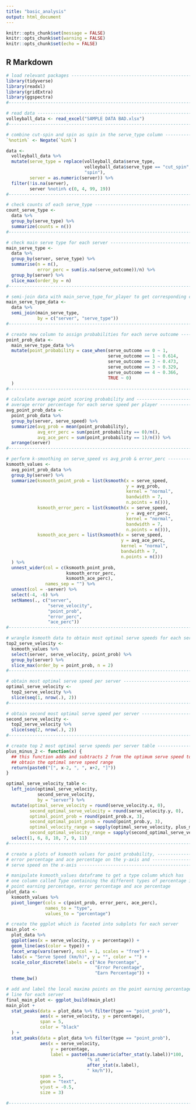 ```yaml
---
title: "basic_analysis"
output: html_document
---
```


```r
knitr::opts_chunk$set(message = FALSE)
knitr::opts_chunk$set(warning = FALSE)
knitr::opts_chunk$set(echo = FALSE)
```

## R Markdown

```r
# load relevant packages -----------------------------------------------------#
library(tidyverse)
library(readxl)
library(gridExtra)
library(ggspectra)
#-----------------------------------------------------------------------------#

# read data ------------------------------------------------------------------#
volleyball_data <- read_excel("SAMPLE DATA BAD.xlsx")
#-----------------------------------------------------------------------------#

# combine cut-spin and spin as spin in the serve_type column -----------------#
`%notin%` <- Negate(`%in%`)

data <- 
  volleyball_data %>% 
  mutate(serve_type = replace(volleyball_data$serve_type,
                              volleyball_data$serve_type == "cut_spin",
                              "spin"),
         server = as.numeric(server)) %>% 
  filter(!is.na(server),
         server %notin% c(0, 4, 99, 19))
#-----------------------------------------------------------------------------#

# check counts of each serve_type --------------------------------------------#
count_serve_type <- 
  data %>% 
  group_by(serve_type) %>% 
  summarize(counts = n())
#-----------------------------------------------------------------------------#

# check main serve type for each server --------------------------------------#
main_serve_type <- 
  data %>%
  group_by(server, serve_type) %>% 
  summarise(n = n(),
            error_perc = sum(is.na(serve_outcome))/n) %>% 
  group_by(server) %>% 
  slice_max(order_by = n)
#-----------------------------------------------------------------------------#

# semi-join data with main_serve_type_for_player to get corresponding complete data rows
main_serve_type_data <- 
  data %>% 
  semi_join(main_serve_type,
            by = c("server", "serve_type"))
#-----------------------------------------------------------------------------#

# create new column to assign probabilities for each serve outcome -----------#
point_prob_data <- 
  main_serve_type_data %>%
  mutate(point_probability = case_when(serve_outcome == 0 ~ 1,
                                       serve_outcome == 1 ~ 0.614,
                                       serve_outcome == 2 ~ 0.473,
                                       serve_outcome == 3 ~ 0.329,
                                       serve_outcome == 4 ~ 0.366,
                                       TRUE ~ 0)
  )
#-----------------------------------------------------------------------------#

# calculate average point scoring probability and ----------------------------#
# average error percentage for each serve speed per player -------------------#
avg_point_prob_data <- 
  point_prob_data %>%
  group_by(server, serve_speed) %>% 
  summarize(avg_prob = mean(point_probability),
            avg_err_perc = sum(point_probability == 0)/n(),
            avg_ace_perc = sum(point_probability == 1)/n()) %>% 
  arrange(server)
#-----------------------------------------------------------------------------#

# perform k-smoothing on serve_speed vs avg_prob & error_perc ----------------#
ksmooth_values <- 
  avg_point_prob_data %>%
  group_by(server) %>% 
  summarize(ksmooth_point_prob = list(ksmooth(x = serve_speed,
                                              y = avg_prob,
                                              kernel = "normal",
                                              bandwidth = 7,
                                              n.points = n())), 
            ksmooth_error_perc = list(ksmooth(x = serve_speed,
                                              y = avg_err_perc,
                                              kernel = "normal",
                                              bandwidth = 7,
                                              n.points = n())),
            ksmooth_ace_perc = list(ksmooth(x = serve_speed,
                                            y = avg_ace_perc,
                                            kernel = "normal",
                                            bandwidth = 7,
                                            n.points = n()))
  ) %>% 
  unnest_wider(col = c(ksmooth_point_prob,
                       ksmooth_error_perc,
                       ksmooth_ace_perc),
               names_sep = "") %>% 
  unnest(col = -server) %>% 
  select(-4, -6) %>% 
  setNames(., c("server",
                "serve_velocity",
                "point_prob",
                "error_perc",
                "ace_perc")) 
#-----------------------------------------------------------------------------#

# wrangle ksmooth data to obtain most optimal serve speeds for each server ---#
top2_serve_velocity <- 
  ksmooth_values %>% 
  select(server, serve_velocity, point_prob) %>% 
  group_by(server) %>% 
  slice_max(order_by = point_prob, n = 2)
#-----------------------------------------------------------------------------#

# obtain most optimal serve speed per server ---------------------------------#  
optimal_serve_velocity <- 
  top2_serve_velocity %>% 
  slice(seq(1, nrow(.), 2))
#-----------------------------------------------------------------------------#

# obtain second most optimal serve speed per server --------------------------#
second_serve_velocity <- 
  top2_serve_velocity %>% 
  slice(seq(2, nrow(.), 2))
#-----------------------------------------------------------------------------#

# create top 2 most optimal serve speeds per server table --------------------#
plus_minus_2 <- function(x) {
  ## this function adds and subtracts 2 from the optimum serve speed to
  ## obtain the optimal serve speed range
  return(paste0("[", x-2, ", ", x+2, "]"))
}

optimal_serve_velocity_table <- 
  left_join(optimal_serve_velocity,
            second_serve_velocity,
            by = "server") %>% 
  mutate(optimal_serve_velocity = round(serve_velocity.x, 0),
         second_optimal_serve_velocity = round(serve_velocity.y, 0),
         optimal_point_prob = round(point_prob.x, 3),
         second_optimal_point_prob = round(point_prob.y, 3),
         optimal_velocity_range = sapply(optimal_serve_velocity, plus_minus_2),
         second_optimal_velocity_range = sapply(second_optimal_serve_velocity, plus_minus_2)) %>% 
  select(1, 6, 8, 10, 7, 9, 11)
#-----------------------------------------------------------------------------#
```

```r
# create a plots of ksmooth values for point probability, -------------------#
# error percentage and ace percentage on the y-axis and ---------------------#
# serve speed on the x-axis -------------------------------------------------#

# manipulate ksmooth_values dataframe to get a type column which has 
# one column called Type containing the different types of percentage i.e
# point earning percentage, error percentage and ace percentage
plot_data <- 
  ksmooth_values %>% 
  pivot_longer(cols = c(point_prob, error_perc, ace_perc),
               names_to = "type",
               values_to = "percentage")

# create the ggplot which is faceted into subplots for each server
main_plot <- 
  plot_data %>%
  ggplot(aes(x = serve_velocity, y = percentage)) +
  geom_line(aes(color = type)) +
  facet_wrap(vars(server), ncol = 1, scales = "free") +
  labs(x = "Serve Speed (km/h)", y = "", color = "") +
  scale_color_discrete(labels = c("Ace Percentage",
                                  "Error Percentage",
                                  "Earn Percentage")) +
  theme_bw()

# add and label the local maxima points on the point earning percentage
# line for each server
final_main_plot <- ggplot_build(main_plot)
main_plot + 
  stat_peaks(data = plot_data %>% filter(type == "point_prob"),
             aes(x = serve_velocity, y = percentage),
             span = 5,
             color = "black"
  ) +
  stat_peaks(data = plot_data %>% filter(type == "point_prob"),
             aes(x = serve_velocity,
                 y = percentage,
                 label = paste0(as.numeric(after_stat(y.label))*100,
                               "% at ",
                               after_stat(x.label),
                               " km/h")),
             span = 5,
             geom = "text",
             vjust = -0.5,
             size = 3)

#-----------------------------------------------------------------------------#
```



<!-- git push -u origin master -->

